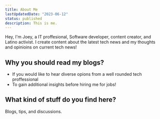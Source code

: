 ```yaml
---
title: About Me
lastUpdatedDate: "2023-06-12"
status: published
description: This is me.
---
```


Hey, I'm Joey, a IT proffesional, Software developer, content creator, and Latino activist.
I create content about the latest tech news and my thoughts and opinioins on current tech news!

## Why you should read my blogs?

- If you would like to hear diverse opions from a well rounded tech proffessional
- To gain additional insights before hiring me for jobs!

## What kind of stuff do you find here?

Blogs, tips, and discussions.
